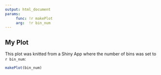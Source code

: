 ```yaml
---
output: html_document
params:
     func: !r makePlot
     arg:  !r bin_num
---
```



## My Plot

This plot was knitted from a Shiny App where the number of bins was set to `r bin_num`:

```r
makePlot(bin_num)
```
